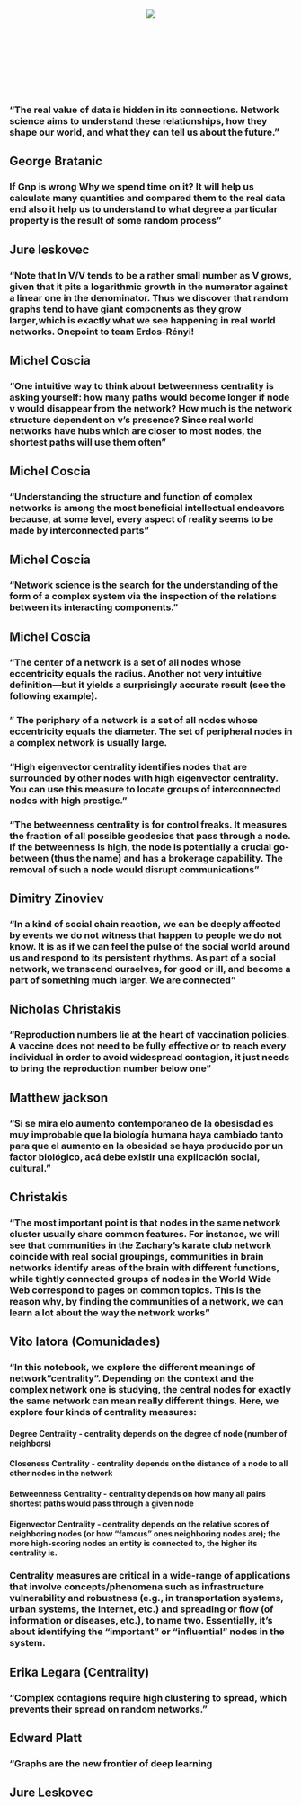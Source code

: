 

<center>  ![](https://www.dropbox.com/s/10olq1flf4s5dr8/Imagen2.png?dl=1)  </center>
<br></br>
<br></br>

<br></br>

### "The real value of data is hidden in its connections. Network science aims to understand these relationships, how they shape our world, and what they can tell us about the future."

## George Bratanic

### If Gnp is wrong Why we spend time on it? It will help us calculate many quantities and compared them to the real data end also it help us to understand to what degree a particular property is the result of some random process"

## Jure leskovec

### "Note that ln V/V tends to be a rather small number as V grows, given that it pits a logarithmic growth in the numerator against a linear one in the denominator. Thus we discover that random graphs tend to have giant components as they grow larger,which is exactly what we see happening in real world networks. Onepoint to team Erdos-Rényi!

## Michel Coscia

### "One intuitive way to think about betweenness centrality is asking yourself: how many paths would become longer if node v would disappear from the network? How much is the network structure dependent on v’s presence? Since real world networks have hubs which are closer to most nodes, the shortest paths will use them often"

## Michel Coscia

### "Understanding the structure and function of complex networks is among the most beneficial intellectual endeavors because, at some level, every aspect of reality seems to be made by interconnected parts"

## Michel Coscia


### "Network science is the search for the understanding of the form of a complex system via the inspection of the relations between its interacting components."

## Michel Coscia

### "The center of a network is a set of all nodes whose eccentricity equals the radius. Another not very intuitive definition—but it yields a surprisingly accurate result (see the following example).
### " The periphery of a network is a set of all nodes whose eccentricity equals the diameter. The set of peripheral nodes in a complex network is usually large.

### "High eigenvector centrality identifies nodes that are surrounded by other nodes with high eigenvector centrality. You can use this measure to locate groups of interconnected nodes with high prestige."


### "The betweenness centrality is for control freaks. It measures the fraction of all possible geodesics that pass through a node. If the betweenness is high, the node is potentially a crucial go-between (thus the name) and has a brokerage capability. The removal of such a node would disrupt communications"

## Dimitry Zinoviev

### "In a kind of social chain reaction, we can be deeply affected by events we do not witness that happen to people we do not know. It is as if we can feel the pulse of the social world around us and respond to its persistent rhythms. As part of a social network, we transcend ourselves, for good or ill, and become a part of something much larger. We are connected"

## Nicholas Christakis


### "Reproduction numbers lie at the heart of vaccination policies. A vaccine does not need to be fully effective or to reach every individual in order to avoid widespread contagion, it just needs to bring the reproduction number below one"

## Matthew jackson

### "Si se mira elo aumento contemporaneo de la obesisdad es muy improbable que la biología humana haya cambiado tanto para que el aumento en la obesidad se haya producido por un factor biológico,  acá debe existir una explicación social, cultural."

## Christakis


### "The most important point is that nodes in the same network cluster usually share common features. For instance, we will see that communities in the Zachary’s karate club network coincide with real social groupings, communities in brain networks identify areas of the brain with different functions, while tightly connected groups of nodes in the World Wide Web correspond to pages on common topics. This is the reason why, by finding the communities of a network, we can learn a lot about the way the network works"

## Vito latora  (Comunidades)

### "In this notebook, we explore the different meanings of network "centrality". Depending on the context and the complex network one is studying, the central nodes for exactly the same network can mean really different things. Here, we explore four kinds of centrality measures:

#### **Degree Centrality** - centrality depends on the degree of node (number of neighbors)
#### **Closeness Centrality** - centrality depends on the distance of a node to all other nodes in the network
#### **Betweenness Centrality** - centrality depends on how many all pairs shortest paths would pass through a given node
#### **Eigenvector Centrality** - centrality depends on the relative scores of neighboring nodes (or how "famous" ones neighboring nodes are); the more high-scoring nodes an entity is connected to, the higher its centrality is. 

### Centrality measures are critical in a wide-range of applications that involve concepts/phenomena such as infrastructure vulnerability and robustness (e.g., in transportation systems, urban systems, the Internet, etc.) and spreading or flow (of information or diseases, etc.), to name two. Essentially, it's about identifying the "important" or "influential" nodes in the system.

## Erika Legara (Centrality)

### "Complex contagions require high clustering to spread, which prevents their spread on random networks."

## Edward Platt


### "Graphs are the new frontier of deep learning

## Jure Leskovec





<br></br>
<br></br>

<br></br>

<br></br>

